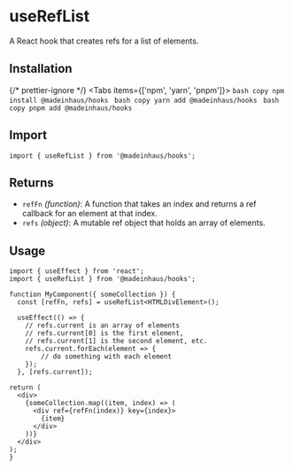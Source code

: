 # useRefList

A React hook that creates refs for a list of elements.

## Installation


{/* prettier-ignore */}
<Tabs items={['npm', 'yarn', 'pnpm']}>
    <Tab>
        ```bash copy
        npm install @madeinhaus/hooks
        ```
    </Tab>
    <Tab>
        ```bash copy
        yarn add @madeinhaus/hooks
        ```
    </Tab>
    <Tab>
        ```bash copy
        pnpm add @madeinhaus/hooks
        ```
    </Tab>
</Tabs>

## Import

```tsx copy
import { useRefList } from '@madeinhaus/hooks';
```

## Returns
- `refFn` _(function)_: A function that takes an index and returns a ref callback for an element at that index.
- `refs` _(object)_: A mutable ref object that holds an array of elements.

## Usage

```tsx copy
import { useEffect } from 'react';
import { useRefList } from '@madeinhaus/hooks';

function MyComponent({ someCollection }) {
  const [refFn, refs] = useRefList<HTMLDivElement>();

  useEffect(() => {
    // refs.current is an array of elements
    // refs.current[0] is the first element,
    // refs.current[1] is the second element, etc.
    refs.current.forEach(element => {
        // do something with each element
    });
  }, [refs.current]);

return (
  <div>
    {someCollection.map((item, index) => (
      <div ref={refFn(index)} key={index}>
        {item}
      </div>
    ))}
  </div>
);
}